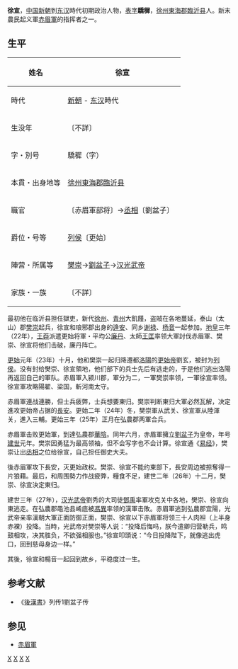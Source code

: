 '''徐宣'''，[[中国|中国]][[新朝|新朝]]到[[东汉|东汉]]時代初期政治人物，[[表字|表字]]'''驕穉'''，[[徐州|徐州]][[東海郡|東海郡]][[臨沂县|臨沂县]]人。新末農民起义軍[[赤眉軍|赤眉軍]]的指挥者之一。
== 生平 ==
{| class="wikitable" style="float:right; font-size:smaller"
|-
! 姓名
| 徐宣 
|-
! 時代
| [[新朝|新朝]] - [[东汉|东汉]]時代 
|-
! 生没年
| 〔不詳〕
|-
! 字・別号
| 驕穉（字）
|-
! 本貫・出身地等
| [[徐州|徐州]][[東海郡|東海郡]][[臨沂县|臨沂县]]
|-
! 職官
| 〔赤眉軍部将〕→[[丞相|丞相]]〔劉盆子〕　 
|-
! 爵位・号等
| [[列侯|列侯]]〔更始〕 
|-
! 陣营・所属等
| [[樊崇|樊崇]]→[[劉盆子|劉盆子]]→[[汉光武帝|汉光武帝]]
|-
! 家族・一族
| 〔不詳〕
|}
最初他在临沂县担任獄吏，新代[[徐州|徐州]]、[[青州|青州]]大飢饉，盗賊在各地蔓延，泰山（太山）郡[[樊崇|樊崇]]起兵，徐宣和琅邪郡出身的[[逄安|逄安]]、同乡[[谢禄|谢禄]]、[[杨音|杨音]]一起参加。[[地皇_(王莽)|地皇]]三年（22年），[[王莽|王莽]]派遣更始将軍・平均公[[廉丹|廉丹]]、太師[[王匡_(新朝)|王匡]]率领大軍討伐赤眉軍、樊崇、徐宣将他们击破，廉丹阵亡。

[[更始_(更始帝)|更始]]元年（23年）十月，他和樊崇一起归降遷都[[洛陽|洛陽]]的[[更始帝|更始帝]]劉玄，被封为[[列侯|列侯]]。没有封给樊崇、徐宣領地，他们部下的兵士先后有逃走的，于是他们逃出洛陽再返回自己的軍队。赤眉軍入颍川郡，軍分为二，一軍樊崇率领，一軍徐宣率领。徐宣軍攻略陽翟、梁国，斬河南太守。

赤眉軍連战連勝，但士兵疲弊，士兵想要東归。樊崇判断東归大軍必然瓦解，决定進攻更始帝占据的[[長安|長安]]。更始二年（24年）冬，樊崇軍从武关、徐宣軍从陸渾关，進入三輔。更始三年（25年）正月在弘農郡两軍合兵。

赤眉軍击败更始軍，到達弘農郡[[華陰|華陰]]。同年六月，赤眉軍擁立[[劉盆子|劉盆子]]为皇帝，年号[[建世|建世]]元年。樊崇因勇猛为最高领袖，但不会写字也不会计算。徐宣通《[[易经|易经]]》，樊崇让出[[丞相|丞相]]之位给徐宣，自己担任御史大夫。

後赤眉軍攻下長安，灭更始政权。樊崇、徐宣不能约束部下，長安周边被掠奪得一片狼藉。最后，和周围勢力作战疲弊，糧食不足，建世二年（26年）十二月，樊崇、徐宣決定東归。

建世三年（27年），[[汉光武帝|汉光武帝]]劉秀的大司徒[[鄧禹|鄧禹]]率軍攻克关中各地，樊崇、徐宣向東逃走。在弘農郡黽池县崤底被[[馮異|馮異]]率领的漢軍击敗。赤眉軍逃到弘農郡宜陽，光武帝亲率漢朝大軍正面防御正面，樊崇、徐宣以下赤眉軍将领三十人肉袒（上半身赤裸）投降。当時，光武帝对樊崇等人说：“投降后悔吗，朕今遣卿归营勒兵，鸣鼓相攻，决其胜负，不欲强相服也。”徐宣叩頭说：“今日投降陛下，就像逃出虎口，回到慈母身边一样。”

其後，徐宣和楊音一起回到故乡，平稳度过一生。

== 参考文献 ==
*《[[後漢書|後漢書]]》列传1劉盆子传

== 参见 ==
*[[赤眉軍|赤眉軍]]

[[Category:新朝民变人物|X]]
[[Category:徐姓|X]]
[[Category:东汉人|X]]
[[Category:临沂人|X]]